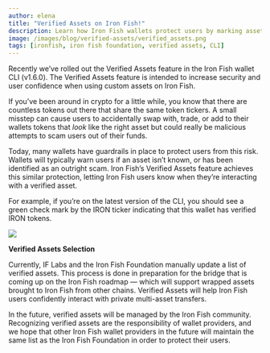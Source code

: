 ```yaml
---
author: elena
title: "Verified Assets on Iron Fish!"
description: Learn how Iron Fish wallets protect users by marking assets as verified
image: /images/blog/verified-assets/verified_assets.png
tags: [ironfish, iron fish foundation, verified assets, CLI]
---
```


Recently we’ve rolled out the Verified Assets feature in the Iron Fish wallet CLI (v1.6.0). The Verified Assets feature is intended to increase security and user confidence when using custom assets on Iron Fish.

If you’ve been around in crypto for a little while, you know that there are countless tokens out there that share the same token tickers. A small misstep can cause users to accidentally swap with, trade, or add to their wallets tokens that *look* like the right asset but could really be malicious attempts to scam users out of their funds.

Today, many wallets have guardrails in place to protect users from this risk. Wallets will typically warn users if an asset isn’t known, or has been identified as an outright scam. Iron Fish’s Verified Assets feature achieves this similar protection, letting Iron Fish users know when they’re interacting with a verified asset. 

For example, if you’re on the latest version of the CLI, you should see a green check mark by the IRON ticker indicating that this wallet has verified IRON tokens. 

![](/images/blog/verified-assets/cli_screenshot.png)

**Verified Assets Selection**

Currently, IF Labs and the Iron Fish Foundation manually update a list of verified assets. This process is done in preparation for the bridge that is coming up on the Iron Fish roadmap — which will support wrapped assets brought to Iron Fish from other chains. Verified Assets will help Iron Fish users confidently interact with private multi-asset transfers.

In the future, verified assets will be managed by the Iron Fish community. Recognizing verified assets are the responsibility of wallet providers, and we hope that other Iron Fish wallet providers in the future will maintain the same list as the Iron Fish Foundation in order to protect their users.
